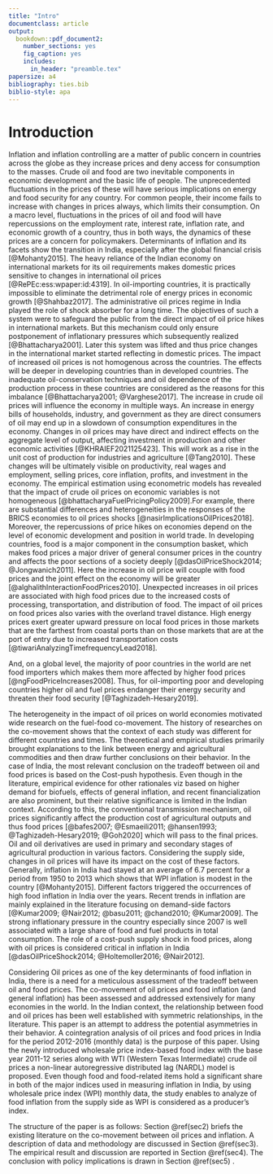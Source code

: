 ```yaml
---
title: "Intro"
documentclass: article
output: 
  bookdown::pdf_document2:
    number_sections: yes 
    fig_caption: yes        
    includes:
      in_header: "preamble.tex"
papersize: a4
bibliography: ties.bib
biblio-style: apa
---
```



# Introduction {#sec1}
Inflation and inflation controlling are a matter of public concern in countries across the globe as they increase prices and deny access for consumption to the masses. Crude oil and food are two inevitable components in economic development and the basic life of people. The unprecedented fluctuations in the prices of these will have serious implications on energy and food security for any country. For common people, their income fails to increase with changes in prices always, which limits their consumption. On a macro level, fluctuations in the prices of oil and food will have repercussions on the employment rate, interest rate, inflation rate, and economic growth of a country, thus in both ways, the dynamics of these prices are a concern for policymakers. Determinants of inflation and its facets show the transition in India, especially after the global financial crisis [@Mohanty2015]. The heavy reliance of the Indian economy on international markets for its oil requirements makes domestic prices sensitive to changes in international oil prices [@RePEc:ess:wpaper:id:4319]. In oil-importing countries, it is practically impossible to eliminate the detrimental role of energy prices in economic growth [@Shahbaz2017]. The administrative oil prices regime in India played the role of shock absorber for a long time. The objectives of such a system were to safeguard the public from the direct impact of oil price hikes in international markets. But this mechanism could only ensure postponement of inflationary pressures which subsequently realized [@Bhattacharya2001]. Later this system was lifted and thus price changes in the international market started reflecting in domestic prices. The impact of increased oil prices is not homogenous across the countries. The effects will be deeper in developing countries than in developed countries. The inadequate oil-conservation techniques and oil dependence of the production process in these countries are considered as the reasons for this imbalance [@Bhattacharya2001; @Varghese2017]. 
The increase in crude oil prices will influence the economy in multiple ways. An increase in energy bills of households, industry, and government as they are direct consumers of oil may end up in a slowdown of consumption expenditures in the economy. Changes in oil prices may have direct and indirect effects on the aggregate level of output, affecting investment in production and other economic activities [@KHRAIEF2021125423]. This will work as a rise in the unit cost of production for industries and agriculture [@Tang2010]. These changes will be ultimately visible on productivity, real wages and employment, selling prices, core inflation, profits, and investment in the economy. The empirical estimation using econometric models has revealed that the impact of crude oil prices on economic variables is not homogeneous [@bhattacharyaFuelPricingPolicy2009].For example, there are substantial differences and heterogeneities in the responses of the BRICS economies to oil prices shocks [@nasirImplicationsOilPrices2018]. Moreover, the repercussions of price hikes on economies depend on the level of economic development and position in world trade. In developing countries, food is a major component in the consumption basket, which makes food prices a major driver of general consumer prices in the country and affects the poor sections of a society deeply [@dasOilPriceShock2014; @Jongwanich2011]. Here the increase in oil price will couple with food prices and the joint effect on the economy will be greater [@alghalithInteractionFoodPrices2010]. Unexpected increases in oil prices are associated with high food prices due to the increased costs of processing, transportation, and distribution of food. The impact of oil prices on food prices also varies with the overland travel distance. High energy prices exert greater upward pressure on local food prices in those markets that are the farthest from coastal ports than on those markets that are at the port of entry due to increased transportation costs [@tiwariAnalyzingTimefrequencyLead2018].

And, on a global level, the majority of poor countries in the world are net food importers which makes them more affected by higher food prices [@ngFoodPriceIncreases2008]. Thus, for oil-importing poor and developing countries higher oil and fuel prices endanger their energy security and threaten their food security [@Taghizadeh-Hesary2019].


The heterogeneity in the impact of oil prices on world economies motivated wide research on the fuel-food co-movement. The history of researches on the co-movement shows that the context of each study was different for different countries and times. The theoretical and empirical studies primarily brought explanations to the link between energy and agricultural commodities and then draw further conclusions on their behavior. In the case of India, the most relevant conclusion on the tradeoff between oil and food prices is based on the Cost-push hypothesis. Even though in the literature, empirical evidence for other rationales viz based on higher demand for biofuels, effects of general inflation, and recent financialization are also prominent, but their relative significance is limited in the Indian context. According to this, the conventional transmission mechanism, oil prices significantly affect the production cost of agricultural outputs and thus food prices [@bafes2007; @Esmaeili2011; @hansen1993; @Taghizadeh-Hesary2019; @Goh2020] which will pass to the final prices. Oil and oil derivatives are used in primary and secondary stages of agricultural production in various factors. Considering the supply side, changes in oil prices will have its impact on the cost of these factors. Generally, inflation in India had stayed at an average of 6.7 percent for a period from 1950 to 2013 which shows that WPI inflation is modest in the country [@Mohanty2015]. Different factors triggered the occurrences of high food inflation in India over the years. Recent trends in inflation are mainly explained in the literature focusing on demand-side factors [@Kumar2009; @Nair2012; @basu2011; @chand2010; @Kumar2009]. The strong inflationary pressure in the country especially since 2007 is well associated with a large share of food and fuel products in total consumption. The role of a cost-push supply shock in food prices, along with oil prices is considered critical in inflation in India [@dasOilPriceShock2014; @Holtemoller2016; @Nair2012]. 

Considering Oil prices as one of the key determinants of food inflation in India, there is a need for a meticulous assessment of the tradeoff between oil and food prices. The co-movement of oil prices and food inflation (and general inflation) has been assessed and addressed extensively for many economies in the world. In the Indian context, the relationship between food and oil prices has been well established with symmetric relationships, in the literature. This paper is an attempt to address the potential asymmetries in their behavior. A cointegration analysis of oil prices and food prices in India for the period 2012-2016 (monthly data) is the purpose of this paper. Using the newly introduced wholesale price index-based food index with the base year 2011-12 series along with WTI (Western Texas Intermediate) crude oil prices a non-linear autoregressive distributed lag (NARDL) model is proposed. Even though food and food-related items hold a significant share in both of the major indices used in measuring inflation in India, by using wholesale price index (WPI) monthly data, the study enables to analyze of food inflation from the supply side as WPI is considered as a producer’s index.  

The structure of the paper is as follows: Section \@ref(sec2) briefs the existing literature on the co-movement between oil prices and inflation. A description of data and methodology are discussed in Section \@ref(sec3). The empirical result and discussion are reported in Section \@ref(sec4). The conclusion with policy implications is drawn in Section \@ref(sec5) .

